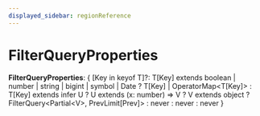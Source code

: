 ```yaml
---
displayed_sidebar: regionReference
---
```



# FilterQueryProperties

 **FilterQueryProperties**: &#123; [Key in keyof T]?: T[Key] extends boolean \| number \| string \| bigint \| symbol \| Date ? T[Key] \| OperatorMap&#60;T[Key]&#62; : T[Key] extends infer U ? U extends (x: number) =&#62; V ? V extends object ? FilterQuery&#60;Partial&#60;V&#62;, PrevLimit[Prev]&#62; : never : never : never &#125;
